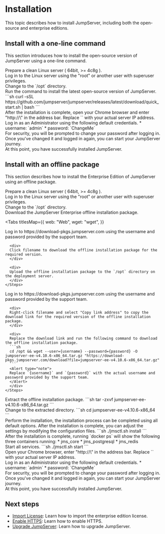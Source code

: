 # Installation

This topic describes how to install JumpServer, including both the open-source and enterprise editions.

<ApplyTrialLicense />

## Install with a one-line command

This section introduces how to install the open-source version of JumpServer using a one-line command.

<Steps>

<div>
Prepare a clean Linux server ( 64bit, >= 4c8g ).
</div>

<div>
Log in to the Linux server using the "root" or another user with superuser privileges.
</div>

<div>
Change to the `/opt` directory.
</div>

<div>
Run the command to install the latest open-source version of JumpServer.
```sh
curl -sSL https://github.com/jumpserver/jumpserver/releases/latest/download/quick_start.sh | bash
```
</div>

<div>
After the installation is complete, open your Chrome browser and enter "http://\<your-server-ip\>" in the address bar.
<Alert type="note">
Replace `<your-server-ip>` with your actual server IP address.
</Alert>
</div>

<div>
Log in as an Administrator using the following default credentials.
* username: `admin`
* password: `ChangeMe`
</div>

<div>
For security, you will be prompted to change your password after logging in. Once you've changed it and logged in again, you can start your JumpServer journey.
</div>

<div>
At this point, you have successfully installed JumpServer. 
</div>

</Steps>

## Install with an offline package
This section describes how to install the Enterprise Edition of JumpServer using an offline package. 

<Steps>

<div>
Prepare a clean Linux server ( 64bit, >= 4c8g ).
</div>

<div>
Log in to the Linux server using the "root" or another user with superuser privileges.
</div>

<div>
Change to the `/opt` directory.
</div>

<div>
Download the JumpServer Enterprise offline installation package.

<Tabs
  titlesMap={{
    web: "Web",
    wget: "wget",
  }}
>
  <Tab titleKey="web">
    <Steps stepLevel="2">
      <div>
      Log in to https://download-pkgs.jumpserver.com using the username and password provided by the support team.
      </div>

      <div>
      Click filename to download the offline installation package for the required version.
      </div>

      <div>
      Upload the offline installation package to the `/opt` directory on the deployment server.
      </div>
    </Steps>
  </Tab>

  <Tab titleKey="wget">
    <Steps stepLevel="2">
      <div>
      Log in to https://download-pkgs.jumpserver.com using the username and password provided by the support team.
      </div>

      <div>
      Right-click filename and select "Copy link address" to copy the download link for the required version of the offline installation package.
      </div>

      <div>
      Replace the download link and run the following command to download the offline installation package.
      ```sh
      cd /opt && wget --user={username} --password={password} -O jumpserver-ee-v4.10.6-x86_64.tar.gz "https://download-pkgs.jumpserver.com/download?file=jumpserver-ee-v4.10.6-x86_64.tar.gz"
      ```
      <Alert type="note">
      Replace `{username}` and `{password}` with the actual username and password provided by the support team.
      </Alert>
      </div>
    </Steps>
  </Tab>
</Tabs>

</div>

<div>
Extract the offline installation package.
```sh 
tar -zxvf jumpserver-ee-v4.10.6-x86_64.tar.gz
```
</div>

<div>
Change to the extracted directory.
```sh
cd jumpserver-ee-v4.10.6-x86_64
```
</div>

<div>
Perform the installation, the installation process can be completed using all default options. After the installation is complete, you can adjust the settings by modifying the configuration files.
```sh
./jmsctl.sh install
```
</div>

<div>
After the installation is complete, running `docker ps` will show the following three containers running:
* jms_core
* jms_postgresql
* jms_redis
</div>

<div>
Start all services.
```sh
./jmsctl.sh start
```
</div>

<div>
Open your Chrome browser, enter "http://\<your-server-ip\>" in the address bar.
<Alert type="note">
Replace `<your-server-ip>` with your actual server IP address.
</Alert>
</div>

<div>
Log in as an Administrator using the following default credentials.
* username: `admin`
* password: `ChangeMe`
</div>

<div>
For security, you will be prompted to change your password after logging in. Once you've changed it and logged in again, you can start your JumpServer journey.
</div>

<div>
At this point, you have successfully installed JumpServer. 
</div>
</Steps>

## Next steps

* [Import License](/docs/system-settings/license): Learn how to import the enterprise edition license.
* [Enable HTTPS](/docs/enable-https): Learn how to enable HTTPS.
* [Upgrade JumpServer](/docs/upgrade): Learn how to upgrade JumpServer.
